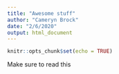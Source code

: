 ```yaml
---
title: "Awesome stuff"
author: "Cameryn Brock"
date: "2/6/2020"
output: html_document
---
```


```r
knitr::opts_chunk$set(echo = TRUE)
```

Make sure to read this